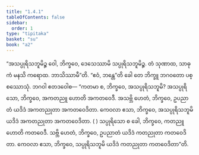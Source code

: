 ```yaml
---
title: "1.4.1"
tableOfContents: false
sidebar:
  order: 1
type: "tipitaka"
basket: "su"
book: "a2"
---
```



<DynamicBreadcrumb />

<Division number="33" book="a2">

<Paragraph number="70" book="a2">
“အသပ္ပုရိသဘူမိဉ္စ ဝေါ, ဘိက္ခဝေ, ဒေသေဿာမိ သပ္ပုရိသဘူမိဉ္စ. တံ သုဏာထ, သာဓုကံ မနသိ ကရောထ. ဘာသိဿာမီ”တိ. “ဧဝံ, ဘန္တေ”တိ ခေါ တေ ဘိက္ခူ ဘဂဝတော ပစ္စဿောသုံ. ဘဂဝါ ဧတဒဝေါစ—
</Paragraph>

<Paragraph number="71" book="a2">
“ကတမာ စ, ဘိက္ခဝေ, အသပ္ပုရိသဘူမိ? အသပ္ပုရိသော, ဘိက္ခဝေ, အကတညူ ဟောတိ အကတဝေဒီ. အသဗ္ဘိ ဟေတံ, ဘိက္ခဝေ, ဥပညာတံ ယဒိဒံ အကတညုတာ အကတဝေဒိတာ. ကေဝလာ ဧသာ, ဘိက္ခဝေ, အသပ္ပုရိသဘူမိ ယဒိဒံ အကတညုတာ အကတဝေဒိတာ. ( ) သပ္ပုရိသော စ ခေါ, ဘိက္ခဝေ, ကတညူ ဟောတိ ကတဝေဒီ. သဗ္ဘိ ဟေတံ, ဘိက္ခဝေ, ဥပညာတံ ယဒိဒံ ကတညုတာ ကတဝေဒိတာ. ကေဝလာ ဧသာ, ဘိက္ခဝေ, သပ္ပုရိသဘူမိ ယဒိဒံ ကတညုတာ ကတဝေဒိတာ”တိ.
</Paragraph>
</Division>